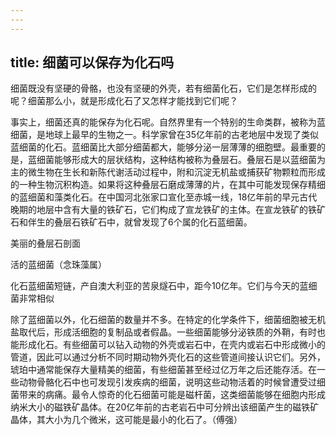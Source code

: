 ```yaml
---
---
---
```

title: 细菌可以保存为化石吗
---




细菌既没有坚硬的骨骼，也没有坚硬的外壳，若有细菌化石，它们是怎样形成的呢？细菌那么小，就是形成化石了又怎样才能找到它们呢？

事实上，细菌还真的能保存为化石呢。自然界里有一个特别的生命类群，被称为蓝细菌，是地球上最早的生物之一。科学家曾在35亿年前的古老地层中发现了类似蓝细菌的化石。蓝细菌比大部分细菌都大，能够分泌一层薄薄的细胞壁。最重要的是，蓝细菌能够形成大的层状结构，这种结构被称为叠层石。叠层石是以蓝细菌为主的微生物在生长和新陈代谢活动过程中，附和沉淀无机盐或捕获矿物颗粒而形成的一种生物沉积构造。如果将这种叠层石磨成薄薄的片，在其中可能发现保存精细的蓝细菌和藻类化石。在中国河北张家口宣化至赤城一线，18亿年前的早元古代晚期的地层中含有大量的铁矿石，它们构成了宣龙铁矿的主体。在宣龙铁矿的铁矿石和伴生的叠层石铁矿石中，就曾发现了6个属的化石蓝细菌。

美丽的叠层石剖面



活的蓝细菌（念珠藻属）



化石蓝细菌短链，产自澳大利亚的苦泉燧石中，距今10亿年。它们与今天的蓝细菌非常相似



除了蓝细菌以外，化石细菌的数量并不多。在特定的化学条件下，细菌细胞被无机盐取代后，形成活细胞的复制品或者假晶。一些细菌能够分泌铁质的外鞘，有时也能形成化石。有些细菌可以钻入动物的外壳或岩石中，在壳内或岩石中形成微小的管道，因此可以通过分析不同时期动物外壳化石的这些管道间接认识它们。另外，琥珀中通常能保存大量精美的细菌，有些细菌甚至经过亿万年之后还能存活。在一些动物骨骼化石中也可发现引发疾病的细菌，说明这些动物活着的时候曾遭受过细菌带来的病痛。最令人惊奇的化石细菌可能是磁杆菌，这类细菌能够在细胞内形成纳米大小的磁铁矿晶体。在20亿年前的古老岩石中可分辨出该细菌产生的磁铁矿晶体，其大小为几个微米，这可能是最小的化石了。（傅强）